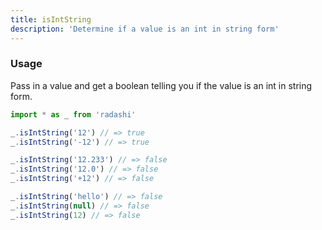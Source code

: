 ```yaml
---
title: isIntString
description: 'Determine if a value is an int in string form'
---
```


### Usage

Pass in a value and get a boolean telling you if the value is an int in string form.

```ts
import * as _ from 'radashi'

_.isIntString('12') // => true
_.isIntString('-12') // => true

_.isIntString('12.233') // => false
_.isIntString('12.0') // => false
_.isIntString('+12') // => false

_.isIntString('hello') // => false
_.isIntString(null) // => false
_.isIntString(12) // => false
```
